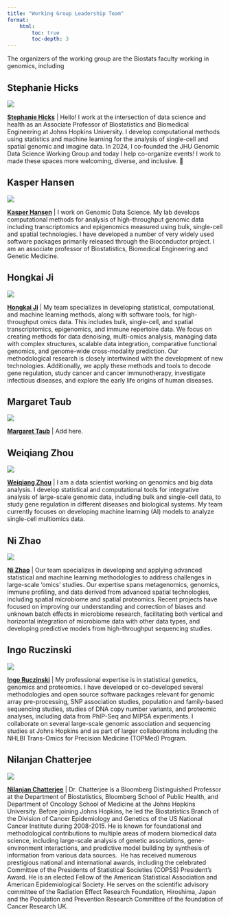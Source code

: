 ```yaml
---
title: "Working Group Leadership Team"
format:
    html:
        toc: true
        toc-depth: 3
---
```


The organizers of the working group are the Biostats faculty working in genomics, including 

## Stephanie Hicks

::: {layout="[21,79]" .profile-header}

![](images/stephanie_hicks.png){.profile-pic}

[**Stephanie Hicks**](https://www.stephaniehicks.com) | Hello! I work at the intersection of data science and health as an Associate Professor of Biostatistics and Biomedical Engineering at Johns Hopkins University. I develop computational methods using statistics and machine learning for the analysis of single-cell and spatial genomic and imagine data. In 2024, I co-founded the JHU Genomic Data Science Working Group and today I help co-organize events! I work to made these spaces more welcoming, diverse, and inclusive. 🌱

:::

## Kasper Hansen

::: {layout="[21,79]" .profile-header}

![](images/kasper_hansen.png){.profile-pic}

[**Kasper Hansen**](https://www.hansenlab.org) | I work on Genomic Data Science. My lab develops computational methods for analysis of high-throughput genomic data including transcriptomics and epigenomics measured using bulk, single-cell and spatial technologies. I have developed a number of very widely used software packages primarily released through the Bioconductor project. I am an associate professor of Biostatistics, Biomedical Engineering and Genetic Medicine. 

:::

## Hongkai Ji

::: {layout="[21,79]" .profile-header}

![](images/hongkai_ji.jpg){.profile-pic}

[**Hongkai Ji**](https://jilab.org) | My team specializes in developing statistical, computational, and machine learning methods, along with software tools, for high-throughput omics data. This includes bulk, single-cell, and spatial transcriptomics, epigenomics, and immune repertoire data. We focus on creating methods for data denoising, multi-omics analysis, managing data with complex structures, scalable data integration, comparative functional genomics, and genome-wide cross-modality prediction. Our methodological research is closely intertwined with the development of new technologies. Additionally, we apply these methods and tools to decode gene regulation, study cancer and cancer immunotherapy, investigate infectious diseases, and explore the early life origins of human diseases.

:::

## Margaret Taub

::: {layout="[21,79]" .profile-header}

![](images/margaret_taub.png){.profile-pic}

[**Margaret Taub**](https://publichealth.jhu.edu/faculty/2744/margaret-taub) | Add here. 

:::


## Weiqiang Zhou

::: {layout="[21,79]" .profile-header}

![](images/weiqiang_zhou.jpg){.profile-pic}

[**Weiqiang Zhou**](https://www.weiqiangzhou.com) | I am a data scientist working on genomics and big data analysis. I develop statistical and computational tools for integrative analysis of large-scale genomic data, including bulk and single-cell data, to study gene regulation in different diseases and biological systems. My team currently focuses on developing machine learning (AI) models to analyze single-cell multiomics data.

:::



## Ni Zhao

::: {layout="[21,79]" .profile-header}

![](images/ni_zhao.png){.profile-pic}

[**Ni Zhao**](https://www.biostat.jhsph.edu/~nzhao/) | Our team specializes in developing and applying advanced statistical and machine learning methodologies to address challenges in large-scale ‘omics’ studies. Our expertise spans metagenomics, genomics, immune profiling, and data derived from advanced spatial technologies, including spatial microbiome and spatial proteomics. Recent projects have focused on improving our understanding and correction of biases and unknown batch effects in microbiome research, facilitating both vertical and horizontal integration of microbiome data with other data types, and developing predictive models from high-throughput sequencing studies. 

:::


## Ingo Ruczinski

::: {layout="[21,79]" .profile-header}

![](images/ingo_ruczinski.jpg){.profile-pic}

[**Ingo Ruczinski**](https://biostat.jhsph.edu/~iruczins/) | My professional expertise is in statistical genetics, genomics and proteomics. I have developed or co-developed several methodologies and open source software packages relevant for genomic array pre-processing, SNP association studies, population and family-based sequencing studies, studies of DNA copy number variants, and proteomic analyses, including data from PhIP-Seq and MIPSA experiments. I collaborate on several large-scale genomic association and sequencing studies at Johns Hopkins and as part of larger collaborations including the NHLBI Trans-Omics for Precision Medicine (TOPMed) Program.

:::

## Nilanjan Chatterjee

::: {layout="[21,79]" .profile-header}

![](images/nilanjan_chatterjee.png){.profile-pic}

[**Nilanjan Chatterjee**](https://publichealth.jhu.edu/faculty/1826/nilanjan-chatterjee) | Dr. Chatterjee is a Bloomberg Distinguished Professor at the Department of Biostatistics, Bloomberg School of Public Health, and Department of Oncology School of Medicine at the Johns Hopkins University. Before joining Johns Hopkins, he led the Biostatistics Branch of the Division of Cancer Epidemiology and Genetics of the US National Cancer Institute during 2008-2015. He is known for foundational and methodological contributions to multiple areas of modern biomedical data science, including large-scale analysis of genetic associations, gene-environment interactions, and predictive model building by synthesis of information from various data sources.  He has received numerous prestigious national and international awards, including the celebrated Committee of the Presidents of Statistical Societies (COPSS) President’s Award. He is an elected Fellow of the American Statistical Association and American Epidemiological Society. He serves on the scientific advisory committee of the Radiation Effect Research Foundation, Hiroshima, Japan and the Population and Prevention Research Committee of the foundation of Cancer Research UK.

:::


